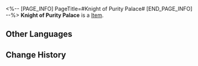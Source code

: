 <%-- [PAGE_INFO]
PageTitle=#Knight of Purity Palace#
[END_PAGE_INFO] --%>
{{Item Infobox
|id          = 81033
|image       = Item Knight of Purity Palace.png
|type        = 
|invCategory = 
|rarity      = 4
|effect      = 
|description = 
}}
'''Knight of Purity Palace''' is a [[Item]].

==Other Languages==
{{Other Languages
|en   = Knight of Purity Palace
|zhs  = 净庭教宗的圣骑士
|zht  = 淨庭教宗的聖騎士
|ja   = 純庭教会の聖騎士
|ko   = 정토 교황의 팔라딘
|es   = Paladina de la Iglesia de la Corte Inmaculada
|fr   = Chevalier du palais de la pureté
|ru   = Рыцарь дворца чистоты
|th   = Knight of Purity Palace
|vi   = Thánh Kỵ Sĩ Giáo Hoàng Tịnh Đình
|de   = Ritterin vom Palast der Reinheit
|id   = Knight of Purity Palace
|pt   = Cavaleira do Palácio da Pureza
}}

==Change History==
{{Change History|2.0}}
